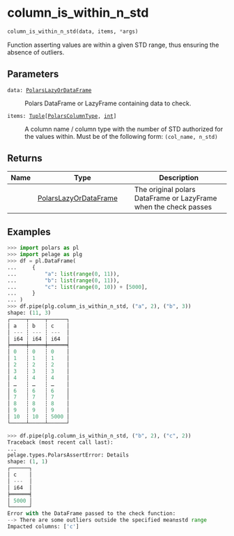 # column_is_within_n_std { #pelage.column_is_within_n_std }

```python
column_is_within_n_std(data, items, *args)
```

Function asserting values are within a given STD range, thus ensuring the absence
of outliers.

## Parameters {.doc-section .doc-section-parameters}

<code><span class="parameter-name">data</span><span class="parameter-annotation-sep">:</span> <span class="parameter-annotation">[PolarsLazyOrDataFrame](`pelage.types.PolarsLazyOrDataFrame`)</span></code>

:   Polars DataFrame or LazyFrame containing data to check.

<code><span class="parameter-name">items</span><span class="parameter-annotation-sep">:</span> <span class="parameter-annotation">[Tuple](`typing.Tuple`)\[[PolarsColumnType](`pelage.types.PolarsColumnType`), [int](`int`)\]</span></code>

:   A column name / column type with the number of STD authorized for the values
    within. Must be of the following form: `(col_name, n_std)`

## Returns {.doc-section .doc-section-returns}

| Name   | Type                                                          | Description                                                      |
|--------|---------------------------------------------------------------|------------------------------------------------------------------|
|        | [PolarsLazyOrDataFrame](`pelage.types.PolarsLazyOrDataFrame`) | The original polars DataFrame or LazyFrame when the check passes |

## Examples {.doc-section .doc-section-examples}

```python
>>> import polars as pl
>>> import pelage as plg
>>> df = pl.DataFrame(
...     {
...         "a": list(range(0, 11)),
...         "b": list(range(0, 11)),
...         "c": list(range(0, 10)) + [5000],
...     }
... )
>>> df.pipe(plg.column_is_within_n_std, ("a", 2), ("b", 3))
shape: (11, 3)
┌─────┬─────┬──────┐
│ a   ┆ b   ┆ c    │
│ --- ┆ --- ┆ ---  │
│ i64 ┆ i64 ┆ i64  │
╞═════╪═════╪══════╡
│ 0   ┆ 0   ┆ 0    │
│ 1   ┆ 1   ┆ 1    │
│ 2   ┆ 2   ┆ 2    │
│ 3   ┆ 3   ┆ 3    │
│ 4   ┆ 4   ┆ 4    │
│ …   ┆ …   ┆ …    │
│ 6   ┆ 6   ┆ 6    │
│ 7   ┆ 7   ┆ 7    │
│ 8   ┆ 8   ┆ 8    │
│ 9   ┆ 9   ┆ 9    │
│ 10  ┆ 10  ┆ 5000 │
└─────┴─────┴──────┘
```

```python
>>> df.pipe(plg.column_is_within_n_std, ("b", 2), ("c", 2))
Traceback (most recent call last):
...
pelage.types.PolarsAssertError: Details
shape: (1, 1)
┌──────┐
│ c    │
│ ---  │
│ i64  │
╞══════╡
│ 5000 │
└──────┘
Error with the DataFrame passed to the check function:
--> There are some outliers outside the specified mean±std range
Impacted columns: ['c']
```
